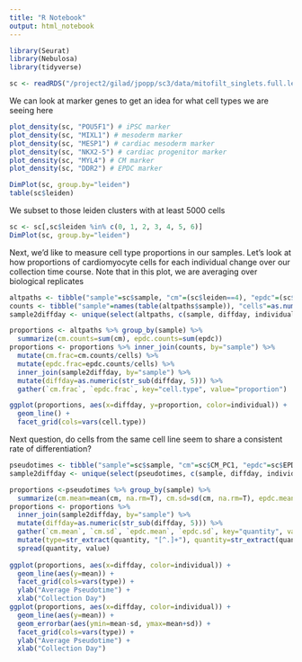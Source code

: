 ```yaml
---
title: "R Notebook"
output: html_notebook
---
```


```r
library(Seurat)
library(Nebulosa)
library(tidyverse)
```
```r
sc <- readRDS("/project2/gilad/jpopp/sc3/data/mitofilt_singlets.full.leiden.cc.rds")
```

We can look at marker genes to get an idea for what cell types we are seeing here
```r
plot_density(sc, "POU5F1") # iPSC marker
plot_density(sc, "MIXL1") # mesoderm marker
plot_density(sc, "MESP1") # cardiac mesoderm marker
plot_density(sc, "NKX2-5") # cardiac progenitor marker
plot_density(sc, "MYL4") # CM marker
plot_density(sc, "DDR2") # EPDC marker
```

```r
DimPlot(sc, group.by="leiden")
table(sc$leiden)
```

We subset to those leiden clusters with at least 5000 cells
```r
sc <- sc[,sc$leiden %in% c(0, 1, 2, 3, 4, 5, 6)]
DimPlot(sc, group.by="leiden")
```

Next, we'd like to measure cell type proportions in our samples. Let's look at how proportions of cardiomyocyte cells for each individual change over our collection time course. Note that in this plot, we are averaging over biological replicates
```r
altpaths <- tibble("sample"=sc$sample, "cm"=(sc$leiden==4), "epdc"=(sc$leiden==0), "diffday"=sc$diffday, "individual"=sc$individual)
counts <- tibble("sample"=names(table(altpaths$sample)), "cells"=as.numeric(table(altpaths$sample)))
sample2diffday <- unique(select(altpaths, c(sample, diffday, individual)))

proportions <- altpaths %>% group_by(sample) %>%
  summarize(cm.counts=sum(cm), epdc.counts=sum(epdc))
proportions <- proportions %>% inner_join(counts, by="sample") %>% 
  mutate(cm.frac=cm.counts/cells) %>%
  mutate(epdc.frac=epdc.counts/cells) %>%
  inner_join(sample2diffday, by="sample") %>%
  mutate(diffday=as.numeric(str_sub(diffday, 5))) %>%
  gather(`cm.frac`, `epdc.frac`, key="cell.type", value="proportion")

ggplot(proportions, aes(x=diffday, y=proportion, color=individual)) + 
  geom_line() +
  facet_grid(cols=vars(cell.type))
```

Next question, do cells from the same cell line seem to share a consistent rate of differentiation?
```r
pseudotimes <- tibble("sample"=sc$sample, "cm"=sc$CM_PC1, "epdc"=sc$EPDC_PC1, "diffday"=sc$diffday, "individual"=sc$individual)
sample2diffday <- unique(select(pseudotimes, c(sample, diffday, individual)))

proportions <-pseudotimes %>% group_by(sample) %>%
  summarize(cm.mean=mean(cm, na.rm=T), cm.sd=sd(cm, na.rm=T), epdc.mean=mean(epdc, na.rm=T), epdc.sd=sd(epdc, na.rm=T))
proportions <- proportions %>%  
  inner_join(sample2diffday, by="sample") %>%
  mutate(diffday=as.numeric(str_sub(diffday, 5))) %>%
  gather(`cm.mean`, `cm.sd`, `epdc.mean`, `epdc.sd`, key="quantity", value="value") %>%
  mutate(type=str_extract(quantity, "[^.]+"), quantity=str_extract(quantity, "[^.]+$")) %>% 
  spread(quantity, value)
  
ggplot(proportions, aes(x=diffday, color=individual)) +
  geom_line(aes(y=mean)) +
  facet_grid(cols=vars(type)) + 
  ylab("Average Pseudotime") +
  xlab("Collection Day")
ggplot(proportions, aes(x=diffday, color=individual)) +
  geom_line(aes(y=mean)) +
  geom_errorbar(aes(ymin=mean-sd, ymax=mean+sd)) +
  facet_grid(cols=vars(type)) + 
  ylab("Average Pseudotime") +
  xlab("Collection Day")
```

